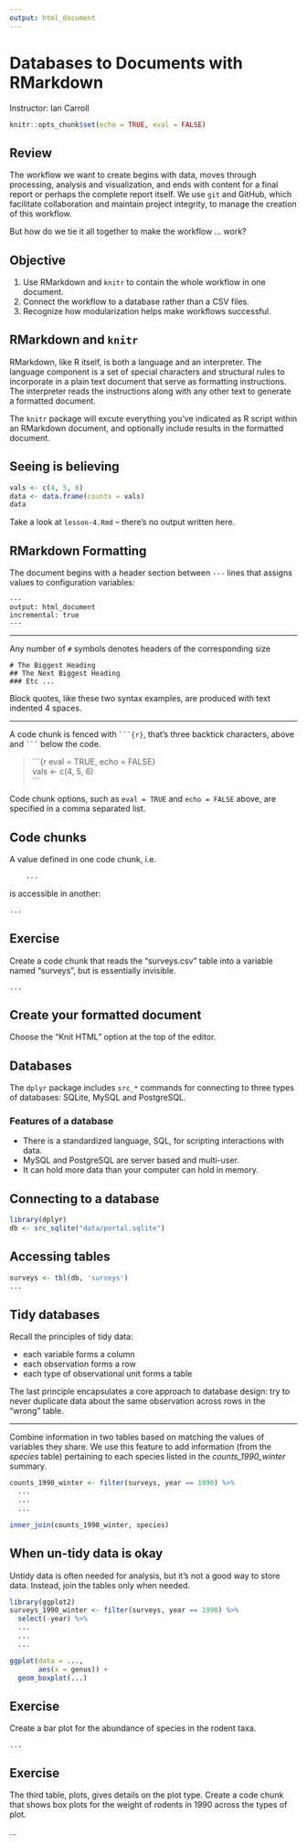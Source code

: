 ```yaml
---
output: html_document
---
```


# Databases to Documents with RMarkdown

Instructor: Ian Carroll

```r
knitr::opts_chunk$set(echo = TRUE, eval = FALSE)
```

## Review

The workflow we want to create begins with data, moves through processing, analysis and visualization, and ends with content for a final report or perhaps the complete report itself. We use `git` and GitHub, which facilitate collaboration and maintain project integrity, to manage the creation of this workflow.

But how do we tie it all together to make the workflow ... work?

## Objective

1. Use RMarkdown and `knitr` to contain the whole workflow in one document.
1. Connect the workflow to a database rather than a CSV files.
1. Recognize how modularization helps make workflows successful.
   
## RMarkdown and `knitr`

RMarkdown, like R itself, is both a language and an interpreter. The language component is a set of special characters and structural rules to incorporate in a plain text document that serve as formatting instructions. The interpreter reads the instructions along with any other text to generate a formatted document.

The `knitr` package will excute everything you've indicated as R script within an RMarkdown document, and optionally include results in the formatted document.

## Seeing is believing

```r
vals <- c(4, 5, 6)
data <- data.frame(counts = vals)
data
```

Take a look at `lesson-4.Rmd` -- there's no output written here.

## RMarkdown Formatting

The document begins with a header section between `---` lines that assigns values to configuration variables:

    ---
    output: html_document
    incremental: true
    ---

***

Any number of `#` symbols denotes headers of the corresponding size

    # The Biggest Heading
    ## The Next Biggest Heading
    ### Etc ...

Block quotes, like these two syntax examples, are produced with text indented 4 spaces.

***

A code chunk is fenced with ` ```{r} `, that's three backtick characters, above and ` ``` ` below the code.

> \`\`\`{r eval = TRUE, echo = FALSE}  
> vals <- c(4, 5, 6)  
> \`\`\`

Code chunk options, such as `eval = TRUE` and `echo = FALSE` above, are specified in a comma separated list.

## Code chunks

A value defined in one code chunk, i.e.

```r
    ...
```

is accessible in another:

```r
...
```

## Exercise

Create a code chunk that reads the "surveys.csv" table into a variable named "surveys", but is essentially invisible.

    ...

## Create your formatted document

Choose the "Knit HTML" option at the top of the editor.

## Databases

The `dplyr` package includes `src_*` commands for connecting to three types of databases: SQLite, MySQL and PostgreSQL.

### Features of a database

- There is a standardized language, SQL, for scripting interactions with data.
- MySQL and PostgreSQL are server based and multi-user.
- It can hold more data than your computer can hold in memory.

## Connecting to a database

```r
library(dplyr)
db <- src_sqlite("data/portal.sqlite")
```

## Accessing tables

```r
surveys <- tbl(db, 'surveys')
...
```

## Tidy databases

Recall the principles of tidy data:

- each variable forms a column
- each observation forms a row
- each type of observational unit forms a table

The last principle encapsulates a core approach to database design: try to never duplicate data about the same observation across rows in the "wrong" table.

***

Combine information in two tables based on matching the values of variables they share. We use this feature to add information (from the *species* table) pertaining to each species listed in the *counts_1990_winter* summary.

```r
counts_1990_winter <- filter(surveys, year == 1990) %>%
  ...
  ...
  ...

inner_join(counts_1990_winter, species)
```

## When **un-**tidy data is okay

Untidy data is often needed for analysis, but it's not a good way to store data. Instead, join the tables only when needed.

```r
library(ggplot2)
surveys_1990_winter <- filter(surveys, year == 1990) %>%
  select(-year) %>%
  ...
  ...
  ...

ggplot(data = ...,
       aes(x = genus)) +
  geom_boxplot(...)
```

## Exercise

Create a bar plot for the abundance of species in the rodent taxa.

    ...

## Exercise

The third table, plots, gives details on the plot type. Create a code chunk that shows box plots for the weight of rodents in 1990 across the types of plot.

   ...
